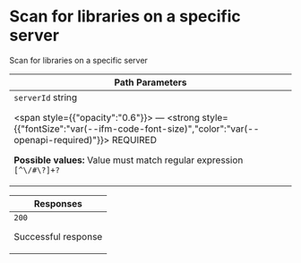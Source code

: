 
# Scan for libraries on a specific server





Scan for libraries on a specific server


<table style={{"display":"table","width":"100%"}}>
<thead><tr><th style={{"textAlign":"left"}}>Path Parameters</th></tr></thead>
<tbody>
<tr>
<td>
<code>serverId</code>
<span style={{"opacity":"0.6"}}> string</span>

<span style={{"opacity":"0.6"}}> — </span>
<strong style={{"fontSize":"var(--ifm-code-font-size)","color":"var(--openapi-required)"}}> REQUIRED</strong>


<div style={{"marginTop":"var(--ifm-table-cell-padding)"}}>


**Possible values:** Value must match regular expression `[^\/#\?]+?`


</div>





</td>
</tr>
</tbody>
</table>
<table style={{"display":"table","width":"100%"}}>
<thead><tr><th style={{"textAlign":"left"}}>Responses</th></tr></thead>
<tbody>
<tr>
<td>
<div style={{"display":"flex"}}>
<div style={{"marginRight":"var(--ifm-table-cell-padding)"}}><code>200</code></div>
<div>


Successful response


</div>
</div>
<div></div>
</td>
</tr>
</tbody>
</table>
